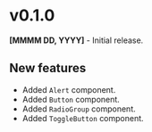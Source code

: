 # v0.1.0

**[MMMM DD, YYYY]** - Initial release.

## New features

- Added `Alert` component.
- Added `Button` component.
- Added `RadioGroup` component.
- Added `ToggleButton` component.
